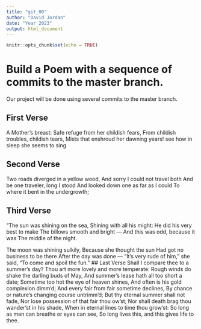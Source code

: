 ```yaml
---
title: "git_00"
author: "David Jordan"
date: "Year 2023"
output: html_document
---
```


```r
knitr::opts_chunk$set(echo = TRUE)
```
# Build a Poem with a sequence of commits to the master branch.
Our project will be done using several commits to the master branch.
<!-- Do not modify or change any text in "!--" bracketed areas such as this --- these are instructions to
you, if you change any of this the git program will notice it and compromise your git merging strategy !-->

## First Verse 
<!--Put the first five lines of a poem by Lewis Carrol in this section!-->
A Mother’s breast:
Safe refuge from her childish fears,
From childish troubles, childish tears,
Mists that enshroud her dawning years!
see how in sleep she seems to sing


## Second Verse
<!--Put the first five lines of a poem by Robert Frost here!-->
Two roads diverged in a yellow wood,
And sorry I could not travel both
And be one traveler, long I stood
And looked down one as far as I could
To where it bent in the undergrowth;

## Third Verse
<!--Put the first two verses of The Walrus and the Carpenter here!-->
“The sun was shining on the sea,
Shining with all his might:
He did his very best to make
The billows smooth and bright —
And this was odd, because it was
The middle of the night.

The moon was shining sulkily,
Because she thought the sun
Had got no business to be there
After the day was done —
“It’s very rude of him,” she said,
“To come and spoil the fun.”
## Last Verse
<!--Put a short poem of your choice 8-20 lines,here!-->
Shall I compare thee to a summer’s day?
Thou art more lovely and more temperate:
Rough winds do shake the darling buds of May,
And summer’s lease hath all too short a date;
Sometime too hot the eye of heaven shines,
And often is his gold complexion dimm’d;
And every fair from fair sometime declines,
By chance or nature’s changing course untrimm’d;
But thy eternal summer shall not fade,
Nor lose possession of that fair thou ow’st;
Nor shall death brag thou wander’st in his shade,
When in eternal lines to time thou grow’st:
So long as men can breathe or eyes can see,
So long lives this, and this gives life to thee.
